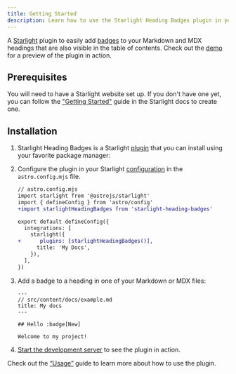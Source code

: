 ```yaml
---
title: Getting Started
description: Learn how to use the Starlight Heading Badges plugin in your Starlight documentation.
---
```


A [Starlight](https://starlight.astro.build) plugin to easily add [badges](https://starlight.astro.build/guides/components/#badges) to your Markdown and MDX headings that are also visible in the table of contents.
Check out the [demo](/demo/) for a preview of the plugin in action.

## Prerequisites

You will need to have a Starlight website set up.
If you don't have one yet, you can follow the ["Getting Started"](https://starlight.astro.build/getting-started) guide in the Starlight docs to create one.

## Installation


<Steps>

1. Starlight Heading Badges is a Starlight [plugin](https://starlight.astro.build/reference/plugins/) that you can install using your favorite package manager:

   <PackageManagers pkg="starlight-heading-badges" />

2. Configure the plugin in your Starlight [configuration](https://starlight.astro.build/reference/configuration/#plugins) in the `astro.config.mjs` file.

   ```diff lang="js"
   // astro.config.mjs
   import starlight from '@astrojs/starlight'
   import { defineConfig } from 'astro/config'
   +import starlightHeadingBadges from 'starlight-heading-badges'

   export default defineConfig({
     integrations: [
       starlight({
   +      plugins: [starlightHeadingBadges()],
         title: 'My Docs',
       }),
     ],
   })
   ```

3. Add a badge to a heading in one of your Markdown or MDX files:

   ```mdx
   ---
   // src/content/docs/example.md
   title: My docs
   ---

   ## Hello :badge[New]

   Welcome to my project!
   ```

4. [Start the development server](https://starlight.astro.build/getting-started/#start-the-development-server) to see the plugin in action.

</Steps>

Check out the [“Usage”](/usage/) guide to learn more about how to use the plugin.
